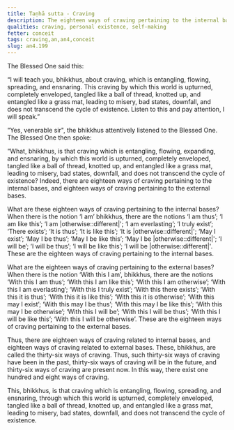 ```yaml
---
title: Taṇhā sutta - Craving
description: The eighteen ways of craving pertaining to the internal bases, and the eighteen ways of craving pertaining to the external bases.
qualities: craving, personal existence, self-making
fetter: conceit
tags: craving,an,an4,conceit
slug: an4.199
---
```


The Blessed One said this:

“I will teach you, bhikkhus, about craving, which is entangling, flowing, spreading, and ensnaring. This craving by which this world is upturned, completely enveloped, tangled like a ball of thread, knotted up, and entangled like a grass mat, leading to misery, bad states, downfall, and does not transcend the cycle of existence. Listen to this and pay attention, I will speak.”

“Yes, venerable sir", the bhikkhus attentively listened to the Blessed One. The Blessed One then spoke:

“What, bhikkhus, is that craving which is entangling, flowing, expanding, and ensnaring, by which this world is upturned, completely enveloped, tangled like a ball of thread, knotted up, and entangled like a grass mat, leading to misery, bad states, downfall, and does not transcend the cycle of existence? Indeed, there are eighteen ways of craving pertaining to the internal bases, and eighteen ways of craving pertaining to the external bases.

What are these eighteen ways of craving pertaining to the internal bases? When there is the notion ‘I am’ bhikkhus, there are the notions ‘I am thus’; ‘I am like this’; ‘I am |otherwise::different|'; ‘I am everlasting’; ‘I truly exist’; ‘There exists’; ‘It is thus’; ‘It is like this’; ‘It is |otherwise::different|'; ‘May I exist’; ‘May I be thus’; ‘May I be like this’; ‘May I be |otherwise::different|'; ‘I will be’; ‘I will be thus’; ‘I will be like this’; ‘I will be |otherwise::different|'. These are the eighteen ways of craving pertaining to the internal bases.

What are the eighteen ways of craving pertaining to the external bases? When there is the notion ‘With this I am’, bhikkhus, there are the notions ‘With this I am thus’; ‘With this I am like this’; ‘With this I am otherwise’; ‘With this I am everlasting’; ‘With this I truly exist’; ‘With this there exists’; ‘With this it is thus’; ‘With this it is like this’; ‘With this it is otherwise’; ‘With this may I exist’; ‘With this may I be thus’; ‘With this may I be like this’; ‘With this may I be otherwise’; ‘With this I will be’; ‘With this I will be thus’; ‘With this I will be like this’; ‘With this I will be otherwise’. These are the eighteen ways of craving pertaining to the external bases.

Thus, there are eighteen ways of craving related to internal bases, and eighteen ways of craving related to external bases. These, bhikkhus, are called the thirty-six ways of craving. Thus, such thirty-six ways of craving have been in the past, thirty-six ways of craving will be in the future, and thirty-six ways of craving are present now. In this way, there exist one hundred and eight ways of craving.

This, bhikkhus, is that craving which is entangling, flowing, spreading, and ensnaring, through which this world is upturned, completely enveloped, tangled like a ball of thread, knotted up, and entangled like a grass mat, leading to misery, bad states, downfall, and does not transcend the cycle of existence.